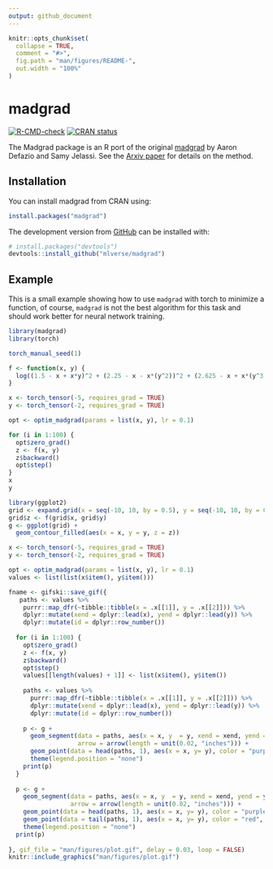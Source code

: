 ```yaml
---
output: github_document
---
```


<!-- README.md is generated from README.Rmd. Please edit that file -->

```r
knitr::opts_chunk$set(
  collapse = TRUE,
  comment = "#>",
  fig.path = "man/figures/README-",
  out.width = "100%"
)
```

# madgrad

<!-- badges: start -->
[![R-CMD-check](https://github.com/mlverse/madgrad/workflows/R-CMD-check/badge.svg)](https://github.com/mlverse/madgrad/actions)
[![CRAN status](https://www.r-pkg.org/badges/version/madgrad)](https://CRAN.R-project.org/package=madgrad)
<!-- badges: end -->

The Madgrad package is an R port of the original [madgrad](https://github.com/facebookresearch/madgrad) by Aaron Defazio and Samy Jelassi.
See the [Arxiv paper](https://arxiv.org/abs/2101.11075) for details on the method.

## Installation

You can install madgrad from CRAN using:

``` r
install.packages("madgrad")
```

The development version from [GitHub](https://github.com/)
can be installed with:

``` r
# install.packages("devtools")
devtools::install_github("mlverse/madgrad")
```

## Example

This is a small example showing how to use `madgrad` with torch to minimize a function, of course, `madgrad` is not the best algorithm for this task and should work better for neural network training.

```r
library(madgrad)
library(torch)

torch_manual_seed(1)

f <- function(x, y) {
  log((1.5 - x + x*y)^2 + (2.25 - x - x*(y^2))^2 + (2.625 - x + x*(y^3))^2)
}

x <- torch_tensor(-5, requires_grad = TRUE)
y <- torch_tensor(-2, requires_grad = TRUE)

opt <- optim_madgrad(params = list(x, y), lr = 0.1)

for (i in 1:100) {
  opt$zero_grad()
  z <- f(x, y)
  z$backward()
  opt$step()
}
x
y
```

```r
library(ggplot2)
grid <- expand.grid(x = seq(-10, 10, by = 0.5), y = seq(-10, 10, by = 0.5))
grid$z <- f(grid$x, grid$y)
g <- ggplot(grid) +
  geom_contour_filled(aes(x = x, y = y, z = z))

x <- torch_tensor(-5, requires_grad = TRUE)
y <- torch_tensor(-2, requires_grad = TRUE)

opt <- optim_madgrad(params = list(x, y), lr = 0.1)
values <- list(list(x$item(), y$item()))

fname <- gifski::save_gif({
   paths <- values %>% 
    purrr::map_dfr(~tibble::tibble(x = .x[[1]], y = .x[[2]])) %>% 
    dplyr::mutate(xend = dplyr::lead(x), yend = dplyr::lead(y)) %>% 
    dplyr::mutate(id = dplyr::row_number())
  
  for (i in 1:100) {
    opt$zero_grad()
    z <- f(x, y)
    z$backward()
    opt$step()
    values[[length(values) + 1]] <- list(x$item(), y$item())  
    
    paths <- values %>% 
      purrr::map_dfr(~tibble::tibble(x = .x[[1]], y = .x[[2]])) %>% 
      dplyr::mutate(xend = dplyr::lead(x), yend = dplyr::lead(y)) %>% 
      dplyr::mutate(id = dplyr::row_number())
    
    p <- g + 
      geom_segment(data = paths, aes(x = x, y  = y, xend = xend, yend = yend), 
                   arrow = arrow(length = unit(0.02, "inches"))) +
      geom_point(data = head(paths, 1), aes(x = x, y= y), color = "purple", size = 2) +
      theme(legend.position = "none")
    print(p)
  }
  
  p <- g +
    geom_segment(data = paths, aes(x = x, y  = y, xend = xend, yend = yend), 
                 arrow = arrow(length = unit(0.02, "inches"))) +
    geom_point(data = head(paths, 1), aes(x = x, y= y), color = "purple", size = 2) +
    geom_point(data = tail(paths, 1), aes(x = x, y= y), color = "red", size = 2) +
    theme(legend.position = "none")
  print(p)
  
}, gif_file = "man/figures/plot.gif", delay = 0.03, loop = FALSE)
knitr::include_graphics("man/figures/plot.gif")
```

